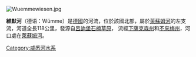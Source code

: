 {{noteTA|G1=德国地名}}
[[Image:Wuemmewiesen.jpg|right]]
{{coord|53|10|16|N|8|44|35|E|display=title|region:DE-NI_type:river_source:dewiki}}

'''維默河'''（德语：Wümme）是[[德國|德國]]的河流，位於該國北部，屬於[[萊蘇姆河|萊蘇姆河]]的左支流，河道全長118公里，發源自[[呂訥堡石楠草原|呂訥堡石楠草原]]， 流經[[下薩克森州|下薩克森州]]和[[不來梅州|不來梅州]]，河口處在[[萊蘇姆河|萊蘇姆河]]。

{{Germany-geo-stub}}
[[Category:威悉河水系|Category:威悉河水系]]